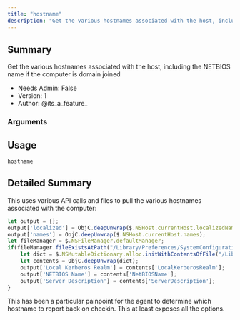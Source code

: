 ```yaml
---
title: "hostname"
description: "Get the various hostnames associated with the host, including the NETBIOS name if the computer is domain joined"
---
```


## Summary

Get the various hostnames associated with the host, including the NETBIOS name if the computer is domain joined 
- Needs Admin: False  
- Version: 1  
- Author: @its_a_feature_  

### Arguments

## Usage

```
hostname
```


## Detailed Summary
This uses various API calls and files to pull the various hostnames associated with the computer:
```javascript
let output = {};
output['localized'] = ObjC.deepUnwrap($.NSHost.currentHost.localizedName);
output['names'] = ObjC.deepUnwrap($.NSHost.currentHost.names);
let fileManager = $.NSFileManager.defaultManager;
if(fileManager.fileExistsAtPath("/Library/Preferences/SystemConfiguration/com.apple.smb.server.plist")){
	let dict = $.NSMutableDictionary.alloc.initWithContentsOfFile("/Library/Preferences/SystemConfiguration/com.apple.smb.server.plist");
	let contents = ObjC.deepUnwrap(dict);
	output['Local Kerberos Realm'] = contents['LocalKerberosRealm'];
	output['NETBIOS Name'] = contents['NetBIOSName'];
	output['Server Description'] = contents['ServerDescription'];
}
```
This has been a particular painpoint for the agent to determine which hostname to report back on checkin. This at least exposes all the options.
